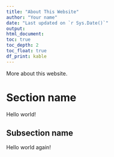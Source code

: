 ```yaml
---
title: "About This Website"
author: "Your name"
date: "Last updated on `r Sys.Date()`"
output:
html_document:
toc: true
toc_depth: 2
toc_float: true
df_print: kable
---
```


More about this website.

# Section name

Hello world!

## Subsection name

Hello world again!